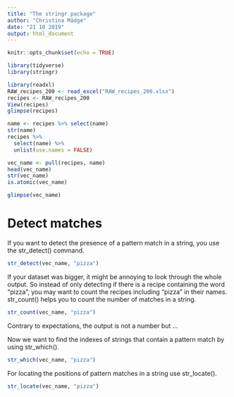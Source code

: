 ```yaml
---
title: "The stringr package"
author: "Christina Mädge"
date: "21 10 2019"
output: html_document
---
```


```r
knitr::opts_chunk$set(echo = TRUE)
```

```r
library(tidyverse)
library(stringr)
```

```r
library(readxl)
RAW_recipes_200 <- read_excel("RAW_recipes_200.xlsx")
recipes <- RAW_recipes_200
View(recipes)
glimpse(recipes)
```
```r
name <- recipes %>% select(name)
str(name)
recipes %>% 
  select(name) %>% 
  unlist(use.names = FALSE)

vec_name <- pull(recipes, name)
head(vec_name)
str(vec_name)
is.atomic(vec_name)

glimpse(vec_name)

```

# Detect matches

If you want to detect the presence of a pattern match in a string, you use the str_detect() command.
```r
str_detect(vec_name, "pizza")
```

If your dataset was bigger, it might be annoying to look through the whole output. So instead of only detecting if there is a recipe containing the word "pizza", you may want to count the recipes including "pizza" in their names. str_count() helps you to count the number of matches in a string. 
```r
str_count(vec_name, "pizza")
```

Contrary to expectations, the output is not a number but ...



Now we want to find the indexes of strings that contain a pattern match by using str_which().
```r
str_which(vec_name, "pizza")
```

For locating the positions of pattern matches in a string use str_locate().
```r
str_locate(vec_name, "pizza")
```



